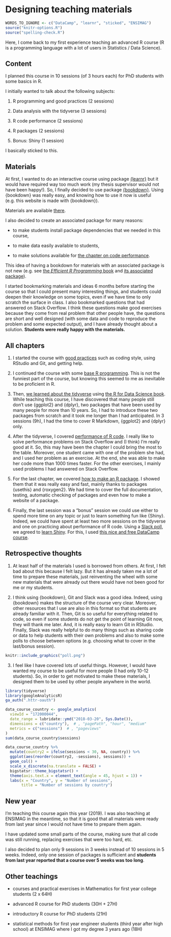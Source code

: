 # Designing teaching materials

```r
WORDS_TO_IGNORE <- c("DataCamp", "learnr", "sticked", "ENSIMAG")
source("knitr-options.R")
source("spelling-check.R")
```

Here, I come back to my first experience teaching an advanced R course (R is a programming language with a lot of users in Statistics / Data Science). 

## Content

I planned this course in 10 sessions (of 3 hours each) for PhD students with some basics in R.

I initially wanted to talk about the following subjects:

1. R programming and good practices (2 sessions)

2. Data analysis with the tidyverse (3 sessions)

3. R code performance (2 sessions)

4. R packages (2 sessions)

5. Bonus: Shiny (1 session)

I basically sticked to this.

## Materials

At first, I wanted to do an interactive course using package [{learnr}](https://rstudio.github.io/learnr/) but it would have required way too much work (my thesis supervisor would not have been happy!).
So, I finally decided to use package [{bookdown}](https://bookdown.org/yihui/bookdown/). Using {bookdown} was really easy, and knowing how to use it now is useful (e.g. this website is made with {bookdown}).

Materials are available [there](https://privefl.github.io/advr38book/index.html).

I also decided to create an associated package for many reasons:

- to make students install package dependencies that we needed in this course,

- to make data easily available to students,

- to make solutions available for [the chapter on code performance](https://privefl.github.io/advr38book/performance.html).

This idea of having a bookdown for materials with an associated package is not new (e.g. see [the *Efficient R Programming* book](https://bookdown.org/csgillespie/efficientR/) and [its associated package](https://github.com/csgillespie/efficient)).

<!-- I also introduced my students to [Slack](https://slack.com) so that we could communicate and share code. -->

I started bookmarking materials and ideas 6 months before starting the course so that I could present many interesting things, and students could deepen their knowledge on some topics, even if we have time to only scratch the surface in class. I also bookmarked questions that had answered on Stack Overflow. I think these questions make good exercises because they come from real problem that other people have, the questions are short and well designed (with some data and code to reproduce the problem and some expected output), and I have already thought about a solution. **Students were really happy with the materials.**

## All chapters

1. I started the course with [good practices](https://privefl.github.io/advr38book/good-practices.html) such as coding style, using RStudio and Git, and getting help.

2. I continued the course with some [base R programming](https://privefl.github.io/advr38book/r-programming.html). This is not the funniest part of the course, but knowing this seemed to me as inevitable to be proficient in R.

3. Then, [we learned about the tidyverse](https://privefl.github.io/advr38book/tidyverse.html) using [the R for Data Science book](http://r4ds.had.co.nz/). While teaching this course, I have discovered that many people still don't use {ggplot2} and {dplyr}, two packages that have been used by many people for more than 10 years. So, I had to introduce these two packages from scratch and it took me longer than I had anticipated. In 3 sessions (9h), I had the time to cover R Markdown, {ggplot2} and {dplyr} only.
    
4. After the tidyverse, I covered [performance of R code](https://privefl.github.io/advr38book/performance.html). I really like to solve performance problems on Stack Overflow and (I think) I'm really good at it. So, this may have been the chapter I could bring the most to the table. Moreover, one student came with one of the problem she had, and I used her problem as an exercise. At the end, she was able to make her code more than 1000 times faster. For the other exercises, I mainly used problems I had answered on Stack Overflow.

5. For the last chapter, we covered [how to make an R package](https://privefl.github.io/advr38book/packages.html). I showed them that it was really easy and fast, mainly thanks to packages {usethis} and {roxygen2}. We had time to cover the full documentation, testing, automatic checking of packages and even how to make a website of a package.

6. Finally, the last session was a "bonus" session we could use either to spend more time on any topic or just to learn something fun like {Shiny}. Indeed, we could have spent at least two more sessions on the tidyverse and one on practicing about performance of R code. 
Using a [Slack poll](https://simplepoll.rocks/), we agreed to [learn Shiny](https://privefl.github.io/advr38book/shiny.html). For this, I used [this nice and free DataCamp course](https://www.datacamp.com/courses/building-web-applications-in-r-with-shiny). 

## Retrospective thoughts

1. At least half of the materials I used is borrowed from others. At first, I felt bad about this because I felt lazy. But it has already taken me a lot of time to prepare these materials, just reinventing the wheel with some new materials that were already out there would have not been good for me or my students.

2. I think using {bookdown}, Git and Slack was a good idea. Indeed, using {bookdown} makes the structure of the course very clear. Moreover, other resources that I use are also in this format so that students are already familiar with it. Then, Git is so useful for everything related to code, so even if some students do not get the point of learning Git now, they will thank me later. And, it is really easy to learn Git in RStudio. Finally, Slack was really helpful to do many things such as sharing code or data to help students with their own problems and also to make some polls to choose between options (e.g. choosing what to cover in the last/bonus session).

```r
knitr::include_graphics("poll.png")
```


3. I feel like I have covered lots of useful things. However, I would have wanted my course to be useful for more people (I had only 10-12 students). So, in order to get motivated to make these materials, I designed them to be used by other people anywhere in the world.

```r
library(tidyverse)
library(googleAnalyticsR)
ga_auth(".httr-oauth")

data_course_country <- google_analytics(
  viewId = "172000044",
  date_range = lubridate::ymd("2018-03-20", Sys.Date()),
  dimensions = c("country"),  # , "pagePath", "hour", "medium"
  metrics = c("sessions")  # , "pageviews"
)
sum(data_course_country$sessions)

data_course_country %>%
  mutate(country2 = ifelse(sessions < 30, NA, country)) %>%
  ggplot(aes(reorder(country2, -sessions), sessions)) +
  geom_col() + 
  scale_x_discrete(na.translate = FALSE) +
  bigstatsr::theme_bigstatsr() +
  theme(axis.text.x = element_text(angle = 45, hjust = 1)) + 
  labs(x = "Country", y = "Number of sessions", 
       title = "Number of sessions by country")
```

## New year

I'm teaching this course again this year (2019).
I was also teaching at ENSIMAG in the meantime, so that it is good that all materials were ready from last year since I would not have time to prepare them again.

I have updated some small parts of the course, making sure that all code was still running, replacing exercises that were too hard, etc.

I also decided to plan only 9 sessions in 3 weeks instead of 10 sessions in 5 weeks. Indeed, only one session of packages is sufficient and **students from last year reported that a course over 5 weeks was too long**.

## Other teachings

- courses and practical exercises in Mathematics for first year college students (2 x 64H)

- advanced R course for PhD students (30H + 27H)

- introductory R course for PhD students (21H)

- statistical methods for first year engineer students (third year after high school) at ENSIMAG where I got my degree 3 years ago (18H)
